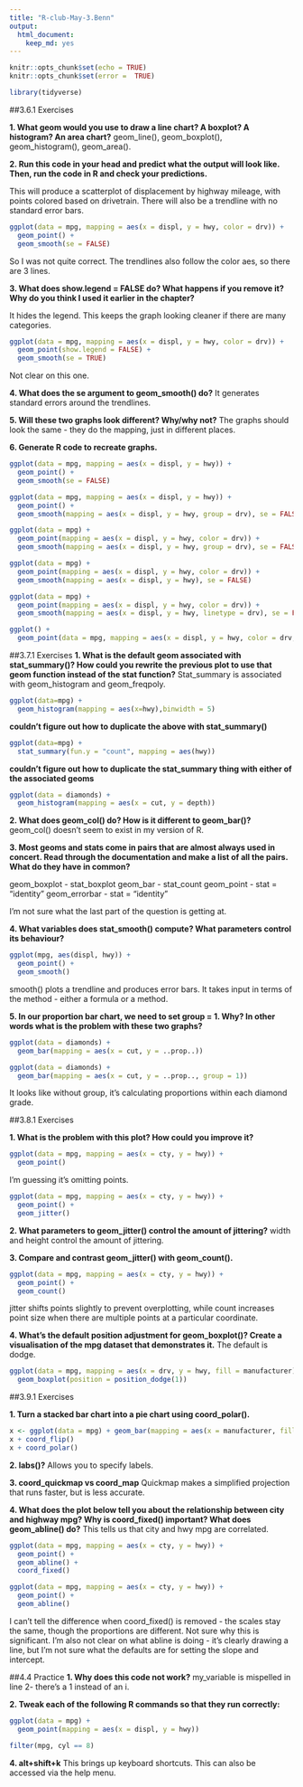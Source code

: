 ```yaml
---
title: "R-club-May-3.Benn"
output: 
  html_document: 
    keep_md: yes
---
```


```r
knitr::opts_chunk$set(echo = TRUE)
knitr::opts_chunk$set(error =  TRUE)
```

```r
library(tidyverse)
```  

##3.6.1 Exercises  

**1. What geom would you use to draw a line chart? A boxplot? A histogram? An area chart?**
geom_line(), geom_boxplot(), geom_histogram(), geom_area().

**2. Run this code in your head and predict what the output will look like. Then, run the code in R and check your predictions.**  

This will produce a scatterplot of displacement by highway mileage, with points colored based on drivetrain. There will also be a trendline with no standard error bars.

```r
ggplot(data = mpg, mapping = aes(x = displ, y = hwy, color = drv)) + 
  geom_point() + 
  geom_smooth(se = FALSE)
```  

So I was not quite correct. The trendlines also follow the color aes, so there are 3 lines.

**3. What does show.legend = FALSE do? What happens if you remove it? Why do you think I used it earlier in the chapter?**  

It hides the legend. This keeps the graph looking cleaner if there are many categories.

```r
ggplot(data = mpg, mapping = aes(x = displ, y = hwy, color = drv)) + 
  geom_point(show.legend = FALSE) + 
  geom_smooth(se = TRUE)
```  

Not clear on this one.

**4. What does the se argument to geom_smooth() do?**
It generates standard errors around the trendlines.

**5. Will these two graphs look different? Why/why not?**
The graphs should look the same - they do the mapping, just in different places.

**6. Generate R code to recreate graphs.**
```r
ggplot(data = mpg, mapping = aes(x = displ, y = hwy)) + 
  geom_point() + 
  geom_smooth(se = FALSE)
```  
```r
ggplot(data = mpg, mapping = aes(x = displ, y = hwy)) + 
  geom_point() + 
  geom_smooth(mapping = aes(x = displ, y = hwy, group = drv), se = FALSE)
``` 
```r
ggplot(data = mpg) + 
  geom_point(mapping = aes(x = displ, y = hwy, color = drv)) + 
  geom_smooth(mapping = aes(x = displ, y = hwy, group = drv), se = FALSE)
``` 
```r
ggplot(data = mpg) + 
  geom_point(mapping = aes(x = displ, y = hwy, color = drv)) + 
  geom_smooth(mapping = aes(x = displ, y = hwy), se = FALSE)
``` 
```r
ggplot(data = mpg) + 
  geom_point(mapping = aes(x = displ, y = hwy, color = drv)) + 
  geom_smooth(mapping = aes(x = displ, y = hwy, linetype = drv), se = FALSE)
``` 
```r
ggplot() + 
  geom_point(data = mpg, mapping = aes(x = displ, y = hwy, color = drv, stroke = 4))
``` 

##3.7.1 Exercises
**1. What is the default geom associated with stat_summary()? How could you rewrite the previous plot to use that geom function instead of the stat function?**
Stat_summary is associated with geom_histogram and geom_freqpoly.

```r
ggplot(data=mpg) +
  geom_histogram(mapping = aes(x=hwy),binwidth = 5)
```  

**couldn't figure out how to duplicate the above with stat_summary()**
```r
ggplot(data=mpg) +
  stat_summary(fun.y = "count", mapping = aes(hwy))
```  

**couldn't figure out how to duplicate the stat_summary thing with either of the associated geoms**
```r
ggplot(data = diamonds) + 
  geom_histogram(mapping = aes(x = cut, y = depth))
```

**2. What does geom_col() do? How is it different to geom_bar()?**
geom_col() doesn't seem to exist in my version of R.

**3. Most geoms and stats come in pairs that are almost always used in concert. Read through the documentation and make a list of all the pairs. What do they have in common?**

geom_boxplot - stat_boxplot
geom_bar - stat_count
geom_point - stat = "identity"
geom_errorbar - stat = "identity"

I'm not sure what the last part of the question is getting at.

**4. What variables does stat_smooth() compute? What parameters control its behaviour?**
```r
ggplot(mpg, aes(displ, hwy)) +
  geom_point() +
  geom_smooth()
```
smooth() plots a trendline and produces error bars. It takes input in terms of the method - either a formula or a method.

**5. In our proportion bar chart, we need to set group = 1. Why? In other words what is the problem with these two graphs?**  

```r
ggplot(data = diamonds) + 
  geom_bar(mapping = aes(x = cut, y = ..prop..))
```

```r
ggplot(data = diamonds) + 
  geom_bar(mapping = aes(x = cut, y = ..prop.., group = 1))
```

It looks like without group, it's calculating proportions within each diamond grade.

##3.8.1 Exercises

**1. What is the problem with this plot? How could you improve it?**
```r
ggplot(data = mpg, mapping = aes(x = cty, y = hwy)) + 
  geom_point()
```  

I'm guessing it's omitting points.
```r
ggplot(data = mpg, mapping = aes(x = cty, y = hwy)) + 
  geom_point() +
  geom_jitter()
```  

**2. What parameters to geom_jitter() control the amount of jittering?**
width and height control the amount of jittering.

**3. Compare and contrast geom_jitter() with geom_count().**
```r
ggplot(data = mpg, mapping = aes(x = cty, y = hwy)) + 
  geom_point() +
  geom_count()
```  

jitter shifts points slightly to prevent overplotting, while count increases point size when there are multiple points at a particular coordinate.

**4. What’s the default position adjustment for geom_boxplot()? Create a visualisation of the mpg dataset that demonstrates it.**
The default is dodge.
```r
ggplot(data = mpg, mapping = aes(x = drv, y = hwy, fill = manufacturer)) + 
  geom_boxplot(position = position_dodge(1))
```  

##3.9.1 Exercises

**1. Turn a stacked bar chart into a pie chart using coord_polar().**
```r
x <- ggplot(data = mpg) + geom_bar(mapping = aes(x = manufacturer, fill = drv))
x + coord_flip()
x + coord_polar()
```  

**2. labs()?**
Allows you to specify labels.

**3. coord_quickmap vs coord_map**
Quickmap makes a simplified projection that runs faster, but is less accurate.

**4. What does the plot below tell you about the relationship between city and highway mpg? Why is coord_fixed() important? What does geom_abline() do?**
This tells us that city and hwy mpg are correlated.
```r
ggplot(data = mpg, mapping = aes(x = cty, y = hwy)) +
  geom_point() + 
  geom_abline() +
  coord_fixed()
```
```r
ggplot(data = mpg, mapping = aes(x = cty, y = hwy)) +
  geom_point() + 
  geom_abline()
```  

I can't tell the difference when coord_fixed() is removed - the scales stay the same, though the proportions are different. Not sure why this is significant.
I'm also not clear on what abline is doing - it's clearly drawing a line, but I'm not sure what the defaults are for setting the slope and intercept.

##4.4 Practice
**1. Why does this code not work?**
my_variable is mispelled in line 2- there's a 1 instead of an i.

**2. Tweak each of the following R commands so that they run correctly:**

```r
ggplot(data = mpg) + 
  geom_point(mapping = aes(x = displ, y = hwy))
```

```r
filter(mpg, cyl == 8)
```

**4. alt+shift+k**
This brings up keyboard shortcuts. This can also be accessed via the help menu.
